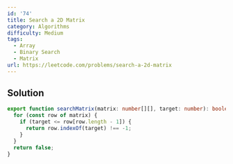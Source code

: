 ```yaml
---
id: '74'
title: Search a 2D Matrix
category: Algorithms
difficulty: Medium
tags:
  - Array
  - Binary Search
  - Matrix
url: https://leetcode.com/problems/search-a-2d-matrix
---
```


## Solution

```typescript showLineNumbers
export function searchMatrix(matrix: number[][], target: number): boolean {
  for (const row of matrix) {
    if (target <= row[row.length - 1]) {
      return row.indexOf(target) !== -1;
    }
  }
  return false;
}
```
